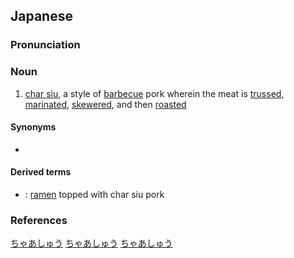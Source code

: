 ==Japanese==
{{wikipedia|lang=ja}}
{{ja-kanjitab|yomi=irr|sort=ちゃあしゅう}}

===Pronunciation===
{{ja-pron|yomi=irr|チャーシュー|acc=3|acc_ref=DJR}}

===Noun===
{{ja-noun|チャーシュー}}

# [[char siu]], a style of [[barbecue]] pork wherein the meat is [[truss]]ed, [[marinate]]d, [[skewer]]ed, and then [[roast]]ed

====Synonyms====
* {{ja-r|焼き豚|やきぶた}}

====Derived terms====
* {{ja-r|叉焼麺|チャーシューメン}}: [[ramen]] topped with char siu pork

===References===
<references/>

[[Category:ja:Cooking|ちゃあしゅう]]
[[Category:ja:Food and drink|ちゃあしゅう]]
[[Category:ja:Meats|ちゃあしゅう]]